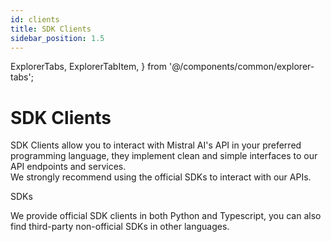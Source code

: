 ```yaml
---
id: clients
title: SDK Clients
sidebar_position: 1.5
---
```


  ExplorerTabs,
  ExplorerTabItem,
} from '@/components/common/explorer-tabs';


# SDK Clients

SDK Clients allow you to interact with Mistral AI's API in your preferred programming language, they implement clean and simple interfaces to our API endpoints and services.  
We strongly recommend using the official SDKs to interact with our APIs.

<SectionTab as="h1" sectionId="sdks">SDKs</SectionTab>

We provide official SDK clients in both Python and Typescript, you can also find third-party non-official SDKs in other languages.

<ExplorerTabs id="sdks">
  <ExplorerTabItem value="python-sdk" label="Python SDK">
    <PythonSDKTab/>
  </ExplorerTabItem>
  <ExplorerTabItem value="typescript-sdk" label="Typescript SDK">
    <TypescriptSDKTab/>
  </ExplorerTabItem>
  <ExplorerTabItem value="third-party-sdks" label="Third-party SDKs">
    <ThirdPartySDKsTab/>
  </ExplorerTabItem>
</ExplorerTabs>